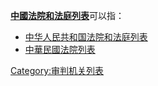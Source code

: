 '''[[中國|中國]][[法院和法庭列表|法院和法庭列表]]'''可以指：
*[[中华人民共和国法院和法庭列表|中华人民共和国法院和法庭列表]]
*[[中華民國法院列表|中華民國法院列表]]
{{disambig|Cat=八字以上組織機構消歧義}}


[[Category:审判机关列表|Category:审判机关列表]]